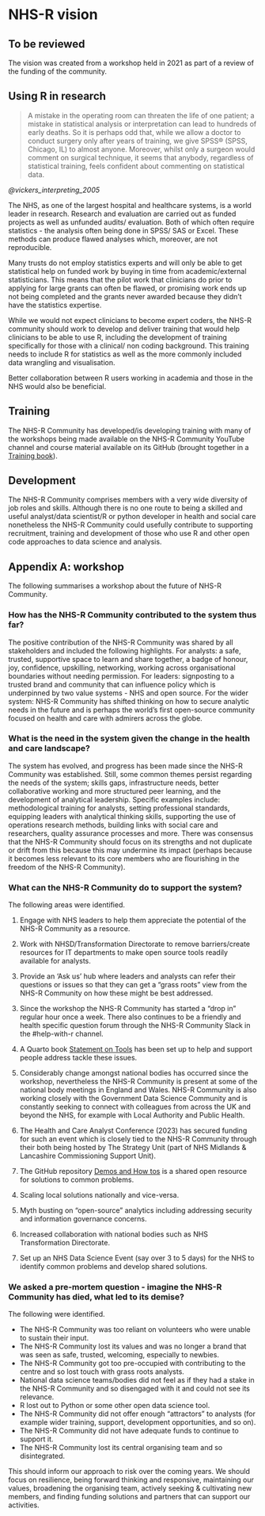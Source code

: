 # NHS-R vision

:::{.callout-warning collapse=false appearance='default' icon=true}
## To be reviewed
The vision was created from a workshop held in 2021 as part of a review of the funding of the community.
:::

## Using R in research

> A mistake in the operating room can threaten the life of one patient; a mistake in statistical analysis or interpretation can lead to hundreds of early deaths. 
So it is perhaps odd that, while we allow a doctor to conduct surgery only after years of training, we give SPSS® (SPSS, Chicago, IL) to almost anyone. 
Moreover, whilst only a surgeon would comment on surgical technique, it seems that anybody, regardless of statistical training, feels confident about commenting on statistical data.

*@vickers_interpreting_2005*

The NHS, as one of the largest hospital and healthcare systems, is a world leader in research. 
Research and evaluation are carried out as funded projects as well as unfunded audits/ evaluation. 
Both of which often require statistics - the analysis often being done in SPSS/ SAS or Excel. 
These methods can produce flawed analyses which, moreover, are not reproducible. 

Many trusts do not employ statistics experts and will only be able to get statistical help on funded work by buying in time from academic/external statisticians. 
This means that the pilot work that clinicians do prior to applying for large grants can often be flawed, or promising work ends up not being completed and the grants never awarded because they didn't have the statistics expertise.

While we would not expect clinicians to become expert coders, the NHS-R community should work to develop and deliver training that would help clinicians to be able to use R, including the development of training specifically for those with a clinical/ non coding background. 
This training needs to include R for statistics as well as the more commonly included data wrangling and visualisation.

Better collaboration between R users working in academia and those in the NHS would also be beneficial.

## Training

The NHS-R Community has developed/is developing training with many of the workshops being made available on the NHS-R Community YouTube channel and course material available on its GitHub (brought together in a [Training book](http://training.nhsrcommunity.com/)). 

## Development 

The NHS-R Community comprises members with a very wide diversity of job roles and skills. 
Although there is no one route to being a skilled and useful analyst/data scientist/R or python developer in health and social care nonetheless the NHS-R Community could usefully contribute to supporting recruitment, training and development of those who use R and other open code approaches to data science and analysis. 

## Appendix A: workshop

The following summarises a workshop about the future of NHS-R Community.

### How has the NHS-R Community contributed to the system thus far?

The positive contribution of the NHS-R Community was shared by all stakeholders and included the following highlights.
For analysts: a safe, trusted, supportive space to learn and share together, a badge of honour, joy, confidence, upskilling, networking, working across organisational boundaries without needing permission. 
For leaders: signposting to a trusted brand and community that can influence policy which is underpinned by two value systems - NHS and open source.
For the wider system: NHS-R Community has shifted thinking on how to secure analytic needs in the future and is perhaps the world’s first open-source community focused on health and care with admirers across the globe.

### What is the need in the system given the change in the health and care landscape?
The system has evolved, and progress has been made since the NHS-R Community was established. 
Still, some common themes persist regarding the needs of the system; skills gaps, infrastructure needs, better collaborative working and more structured peer learning, and the development of analytical leadership. 
Specific examples include: methodological training for analysts, setting professional standards, equipping leaders with analytical thinking skills, supporting the use of operations research methods, building links with social care and researchers, quality assurance processes and more. 
There was consensus that the NHS-R Community should focus on its strengths and not duplicate or drift from this because this may undermine its impact (perhaps because it becomes less relevant to its core members who are flourishing in the freedom of the NHS-R Community).  

### What can the NHS-R Community do to support the system?

The following areas were identified.  

1.	Engage with NHS leaders to help them appreciate the potential of the NHS-R Community as a resource.

2.	Work with NHSD/Transformation Directorate to remove barriers/create resources for IT departments to make open source tools readily available for analysts.

3.	Provide an ‘Ask us’ hub where leaders and analysts can refer their questions or issues so that they can get a "grass roots" view from the NHS-R Community on how these might be best addressed.

::: aside
3. Since the workshop the NHS-R Community has started a "drop in" regular hour once a week.
There also continues to be a friendly and health specific question forum through the NHS-R Community Slack in the #help-with-r channel.

5. A Quarto book [Statement on Tools](https://tools.nhsrcommunity.com/) has been set up to help and support people address tackle these issues. 

6. Considerably change amongst national bodies has occurred since the workshop, nevertheless the NHS-R Community is present at some of the national body meetings in England and Wales.
NHS-R Community is also working closely with the Government Data Science Community and is constantly seeking to connect with colleagues from across the UK and beyond the NHS, for example with Local Authority and Public Health.

7. The Health and Care Analyst Conference (2023) has secured funding for such an event which is closely tied to the NHS-R Community through their both being hosted by The Strategy Unit (part of NHS Midlands & Lancashire Commissioning Support Unit).

7. The GitHub repository [Demos and How tos](https://github.com/nhs-r-community/demos-and-how-tos) is a shared open resource for solutions to common problems.
:::

4.	Scaling local solutions nationally and vice-versa.

5.	Myth busting on "open-source" analytics including addressing security and information governance concerns.

6.	Increased collaboration with national bodies such as NHS Transformation Directorate.

7.	Set up an NHS Data Science Event (say over 3 to 5 days) for the NHS to identify common problems and develop shared solutions.

### We asked a pre-mortem question - imagine the NHS-R Community has died, what led to its demise?

The following were identified.

- The NHS-R Community was too reliant on volunteers who were unable to sustain their input.
- The NHS-R Community lost its values and was no longer a brand that was seen as safe, trusted, welcoming, especially to newbies.
- The NHS-R Community got too pre-occupied with contributing to the centre and so lost touch with grass roots analysts.
- National data science teams/bodies did not feel as if they had a stake in the NHS-R Community and so disengaged with it and could not see its relevance.
- R lost out to Python or some other open data science tool.
- The NHS-R Community did not offer enough "attractors" to analysts (for example wider training, support, development opportunities, and so on).
- The NHS-R Community did not have adequate funds to continue to support it.
- The NHS-R Community  lost its central organising team and so disintegrated.

This should inform our approach to risk over the coming years. 
We should focus on resilience, being forward thinking and responsive, maintaining our values, broadening the organising team, actively seeking & cultivating new members, and finding funding solutions and partners that can support our activities.